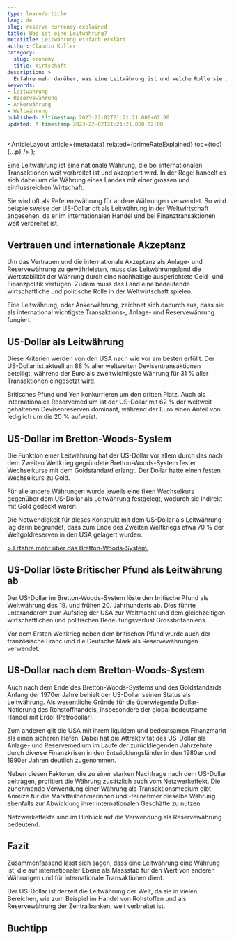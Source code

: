 ```yaml
---
type: learn/article
lang: de
slug: reserve-currency-explained
title: Was ist eine Leitwährung?
metatitle: Leitwährung einfach erklärt
author: Claudio Koller
category:
  slug: economy
  title: Wirtschaft
description: >
  Erfahre mehr darüber, was eine Leitwährung ist und welche Rolle sie in der Weltwirtschaft spielt. Der Artikel erklärt, was eine Leitwährung definiert und welche Eigenschaften sie hat.
keywords:
- Leitwährung
- Reservewährung
- Ankerwährung
- Weltwährung
published: !!timestamp 2023-22-02T21:21:21.000+02:00
updated: !!timestamp 2023-22-02T21:21:21.000+02:00
---
```



  <ArticleLayout
    article={metadata}
    related={primeRateExplained}
    toc={toc}
    {...p}
  />
);

Eine Leitwährung ist eine nationale Währung, die bei internationalen Transaktionen weit verbreitet ist und akzeptiert wird. In der Regel handelt es sich dabei um die Währung eines Landes mit einer grossen und einflussreichen Wirtschaft. 

Sie wird oft als Referenzwährung für andere Währungen verwendet. So wird beispielsweise der US-Dollar oft als Leitwährung in der Weltwirtschaft angesehen, da er im internationalen Handel und bei Finanztransaktionen weit verbreitet ist.

## Vertrauen und internationale Akzeptanz

Um das Vertrauen und die internationale Akzeptanz als Anlage- und Reservewährung zu gewährleisten, muss das Leitwährungsland die Wertstabilität der Währung durch eine nachhaltige ausgerichtete Geld- und Finanzpolitik verfügen. Zudem muss das Land eine bedeutende wirtschaftliche und politische Rolle in der Weltwirtschaft spielen.

<Callout icon = "💡">
 Eine Leitwährung, oder Ankerwährung, zeichnet sich dadurch aus, dass sie als international wichtigste Transaktions-, Anlage- und Reservewährung fungiert.
</Callout>

## US-Dollar als Leitwährung

Diese Kriterien werden von den USA nach wie vor am besten erfüllt. Der US-Dollar ist aktuell an 88 % aller weltweiten Devisentransaktionen beteiligt, während der Euro als zweitwichtigste Währung für 31 % aller Transaktionen eingesetzt wird. 

Britisches Pfund und Yen konkurrieren um den dritten Platz. Auch als internationales Reservemedium ist der US-Dollar mit 62 % der weltweit gehaltenen Devisenreserven dominant, während der Euro einen Anteil von lediglich um die 20 % aufweist.

## US-Dollar im Bretton-Woods-System

Die Funktion einer Leitwährung hat der US-Dollar vor allem durch das nach dem Zweiten Weltkrieg gegründete Bretton-Woods-System fester Wechselkurse mit dem Goldstandard erlangt. Der Dollar hatte einen festen Wechselkurs zu Gold. 

Für alle andere Währungen wurde jeweils eine fixen Wechselkurs gegenüber dem US-Dollar als Leitwährung festgelegt, wodurch sie indirekt mit Gold gedeckt waren. 

Die Notwendigkeit für dieses Konstrukt mit dem US-Dollar als Leitwährung lag darin begründet, dass zum Ende des Zweiten Weltkriegs etwa 70 % der Weltgoldreserven in den USA gelagert wurden.

[> Erfahre mehr über das Bretton-Woods-System.](/learn/economy/bretton-woods-system-explained)

## US-Dollar löste Britischer Pfund als Leitwährung ab

Der US-Dollar im Bretton-Woods-System löste den britische Pfund als Weltwährung des 19. und frühen 20. Jahrhunderts ab. Dies führte unteranderem zum Aufstieg der USA zur Weltmacht und dem gleichzeitigen wirtschaftlichen und politischen Bedeutungsverlust Grossbritanniens. 

<Callout icon = "💡">
 Vor dem Ersten Weltkrieg neben dem britischen Pfund wurde auch der französische Franc und die Deutsche Mark als Reservewährungen verwendet.
</Callout>

## US-Dollar nach dem Bretton-Woods-System

Auch nach dem Ende des Bretton-Woods-Systems und des Goldstandards Anfang der 1970er Jahre behielt der US-Dollar seinen Status als Leitwährung. Als wesentliche Gründe für die überwiegende Dollar-Notierung des Rohstoffhandels, insbesondere der global bedeutsame Handel mit Erdöl (Petrodollar). 

Zum anderen gilt die USA mit ihrem liquidem und bedeutsamen Finanzmarkt als einen sicheren Hafen. Dabei hat die Attraktivität des US-Dollar als Anlage- und Reservemedium im Laufe der zurückliegenden Jahrzehnte durch diverse Finanzkrisen in den Entwicklungsländer in den 1980er und 1990er Jahren deutlich zugenommen. 

Neben diesen Faktoren, die zu einer starken Nachfrage nach dem US-Dollar beitragen, profitiert die Währung zusätzlich auch vom Netzwerkeffekt. Die zunehmende Verwendung einer Währung als Transaktionsmedium gibt Anreize für die Marktteilnehmerinnen und -teilnehmer dieselbe Währung ebenfalls zur Abwicklung ihrer internationalen Geschäfte zu nutzen.

<Callout icon = "💡">
 Netzwerkeffekte sind im Hinblick auf die Verwendung als Reservewährung bedeutend.
</Callout>

## Fazit

Zusammenfassend lässt sich sagen, dass eine Leitwährung eine Währung ist, die auf internationaler Ebene als Massstab für den Wert von anderen Währungen und für internationale Transaktionen dient. 

Der US-Dollar ist derzeit die Leitwährung der Welt, da sie in vielen Bereichen, wie zum Beispiel im Handel von Rohstoffen und als Reservewährung der Zentralbanken, weit verbreitet ist.

## Buchtipp

<Books>
  <Book book={layeredMoney} />
</Books>
